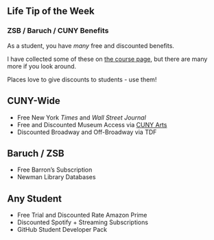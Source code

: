 ## Life Tip of the Week

### ZSB / Baruch / CUNY Benefits

As a student, you have _many_ free and discounted benefits. 

I have collected some of these on 
[the course page](https://michael-weylandt.com/STA9750/resources.html#additional-baruch-and-cuny-benefits),
but there are many more if you look around. 

Places love to give discounts to students - use them!

## CUNY-Wide

- Free New York *Times* and *Wall Street Journal*
- Free and Discounted Museum Access via [CUNY Arts](https://www.cuny.edu/academics/current-initiatives/cuny-arts/)
- Discounted Broadway and Off-Broadway via TDF

## Baruch / ZSB

- Free Barron's Subscription
- Newman Library Databases

## Any Student

- Free Trial and Discounted Rate Amazon Prime
- Discounted Spotify + Streaming Subscriptions
- GitHub Student Developer Pack
